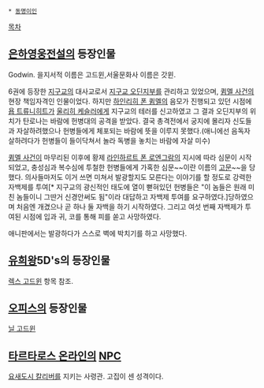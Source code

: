  * [[동명이인]]

[[목차]]
== [[은하영웅전설]]의 등장인물 ==
Godwin. 을지서적 이름은 고드윈,서울문화사 이름은 갓윈.

6권에 등장한 [[지구교]]의 대사교로서 [[지구교 오딘지부]]를 관리하고 있었으며, [[큄멜 사건]]의 현장 책임자격인 인물이었다. 하지만 [[하인리히 폰 큄멜]]의 음모가 진행되고 있던 시점에 [[욥 트류니히트]]가 [[울리히 케슬러]]에게 지구교의 테러를 신고하였고 그 결과 오딘지부의 위치가 탄로나는 바람에 헌병대의 공격을 받았다. 결국 총격전에서 궁지에 몰리자 신도들과 자살하려했으나 헌병들에게 체포되는 바람에 뜻을 이루지 못했다.(애니에선 음독자살하려다가 헌병들이 들이닥쳐서 놀라 독병을 놓치는 바람에 자살 미수)

[[큄멜 사건]]이 마무리된 이후에 황제 [[라인하르트 폰 로엔그람]]의 지시에 따라 심문이 시작되었고, 충성심과 복수심에 투철한 헌병들에게 가혹한 심문~~이란 이름의 [[고문]]~~을 당했다. 의사들마저도 이거 쓰면 미쳐서 발광할지도 모른다는 이야기를 할 정도로 강력한 자백제를 투여[* 지구교의 광신적인 태도에 열이 뻗혀있던 헌병들은 "이 놈들은 원래 미친 놈들이니 그딴거 신경안써도 됨"이라 대답하고 자백제 투여를 요구하였다.]당하였으며 처음엔 개겼으나 곧 하나 둘 자백을 하기 시작하였다. 그리고 여섯 번째 자백제가 투여된 시점에 입과 귀, 코를 통해 피를 쏟고 사망하였다.

애니판에서는 발광하다가 스스로 벽에 박치기를 하고 사망했다.

== [[유희왕]]5D's의 등장인물 ==
[[렉스 고드윈]] 항목 참조.

== [[오피스(영국 드라마)|오피스]]의 등장인물 ==
[[닐 고드윈]]

== [[타르타로스 온라인]]의 [[NPC]] ==
[[요새도시 칼리버]]를 지키는 사령관. 고집이 센 성격이다.

